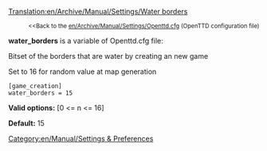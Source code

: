 [[Translation:en/Archive/Manual/Settings/Water borders]]

:<small><<Back to the [[en/Archive/Manual/Settings/Openttd.cfg]] (OpenTTD configuration file)</small>


'''water_borders''' is a variable of Openttd.cfg file:

Bitset of the borders that are water by creating an new game

Set to 16 for random value at map generation

<pre>
[game_creation]
water_borders = 15
</pre>

'''Valid options:''' [0 <= n <= 16]

'''Default:''' 15

[[Category:en/Manual/Settings & Preferences]]